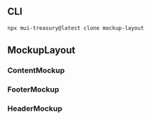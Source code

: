 
<Meta title="Mockup/Layout" />

## CLI

```sh
npx mui-treasury@latest clone mockup-layout
```

## MockupLayout

### ContentMockup

<Source code={raw} language="tsx" />

### FooterMockup

<Source code={raw2} language="tsx" />

### HeaderMockup

<Source code={raw3} language="tsx" />
